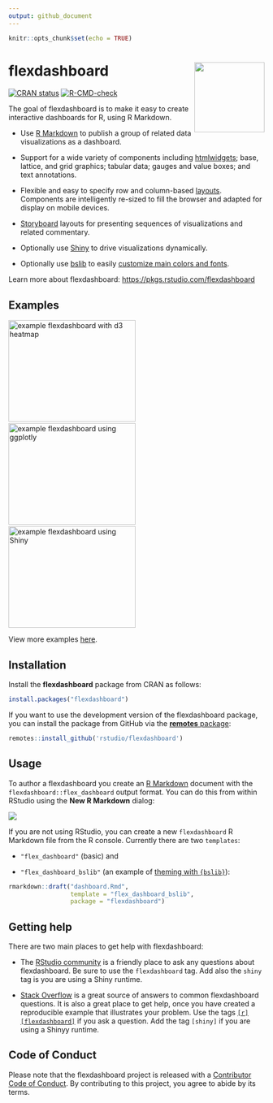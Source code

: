 ```yaml
---
output: github_document
---
```


<!-- README.md is generated from README.Rmd. Please edit that file -->

```r
knitr::opts_chunk$set(echo = TRUE)
```

# flexdashboard <a href='https://pkgs.rstudio.com/flexdashboard'><img src='man/figures/logo.png' align="right" height="138.5" /></a>

<!-- badges: start -->
[![CRAN status](https://www.r-pkg.org/badges/version/flexdashboard)](https://CRAN.R-project.org/package=flexdashboard)
[![R-CMD-check](https://github.com/rstudio/flexdashboard/workflows/R-CMD-check/badge.svg)](https://github.com/rstudio/flexdashboard/actions)
<!-- badges: end -->

The goal of flexdashboard is to make it easy to create interactive dashboards for R, using R Markdown.

* Use [R Markdown](https://rmarkdown.rstudio.com) to publish a group of related data visualizations as a dashboard.

* Support for a wide variety of components including [htmlwidgets](https://www.htmlwidgets.org); base, lattice, and grid graphics; tabular data; gauges and value boxes; and text annotations.

* Flexible and easy to specify row and column-based [layouts](https://pkgs.rstudio.com/flexdashboard/reference/articles/articles/layouts.html). Components are intelligently re-sized to fill the browser and adapted for display on mobile devices.

* [Storyboard](https://pkgs.rstudio.com/flexdashboard/reference/articles/articles/using.html#storyboards-1) layouts for presenting sequences of visualizations and related commentary.

* Optionally use [Shiny](https://shiny.rstudio.com) to drive visualizations dynamically.

* Optionally use [bslib](https://rstudio.github.io/bslib/) to easily [customize main colors and fonts](https://pkgs.rstudio.com/flexdashboard/reference/articles/articles/theme.html).

Learn more about flexdashboard: <https://pkgs.rstudio.com/flexdashboard>

## Examples

<a href="https://beta.rstudioconnect.com/jjallaire/htmlwidgets-d3heatmap/"><img src="http://rmarkdown.rstudio.com/flexdashboard/images/htmlwidgets-d3heatmap.png" width=250 height=200 alt="example flexdashboard with d3 heatmap"></img></a>&nbsp;&nbsp;<a href="https://beta.rstudioconnect.com/jjallaire/htmlwidgets-ggplotly-geoms/"><img src="http://rmarkdown.rstudio.com/flexdashboard/images/plotly.png" width=250 height=200 alt="example flexdashboard using ggplotly"></img></a>&nbsp;&nbsp;<a href="https://jjallaire.shinyapps.io/shiny-biclust/"><img src="http://rmarkdown.rstudio.com/flexdashboard/images/shiny-biclust.png" width=250 height=200 alt="example flexdashboard using Shiny"></img></a>

View more examples [here](https://flexdashboard-pkg.netlify.app/articles/articles/examples.html).


## Installation

Install the **flexdashboard** package from CRAN as follows:

```r
install.packages("flexdashboard")
```

If you want to use the development version of the flexdashboard package, you can install the package from GitHub via the [**remotes** package](https://remotes.r-lib.org):

```r
remotes::install_github('rstudio/flexdashboard')
```
## Usage

To author a flexdashboard you create an [R Markdown](https://rmarkdown.rstudio.com) document with the `flexdashboard::flex_dashboard` output format. You can do this from within RStudio using the **New R Markdown** dialog:

![](man/figures/NewRMarkdown.png)

If you are not using RStudio, you can create a new `flexdashboard` R Markdown file from the R console. Currently there are two `templates`: 

+ `"flex_dashboard"` (basic) and 

+ `"flex_dashboard_bslib"` (an example of [theming with `{bslib}`](https://pkgs.rstudio.com/flexdashboard/reference/articles/theme.html)):

```r
rmarkdown::draft("dashboard.Rmd", 
                 template = "flex_dashboard_bslib", 
                 package = "flexdashboard")
```

## Getting help

There are two main places to get help with flexdashboard:

+ The [RStudio community](https://community.rstudio.com/tags/c/R-Markdown/10/flexdashboard) is a friendly place to ask any questions about flexdashboard. Be sure to use the `flexdashboard` tag. Add also the `shiny` tag is you are using a Shiny runtime.

+ [Stack Overflow](https://stackoverflow.com/questions/tagged/flexdashboard) is a great source of answers to common flexdashboard questions. It is also a great place to get help, once you have created a reproducible example that illustrates your problem. Use the tags [`[r][flexdashboard]`](https://stackoverflow.com/questions/tagged/flexdashboard+r) if you ask a question. Add the tag `[shiny]` if you are using a Shinyy runtime.

## Code of Conduct

Please note that the flexdashboard project is released with a [Contributor Code of Conduct](https://pkgs.rstudio.com/flexdashboard/CODE_OF_CONDUCT.html). By contributing to this project, you agree to abide by its terms.
